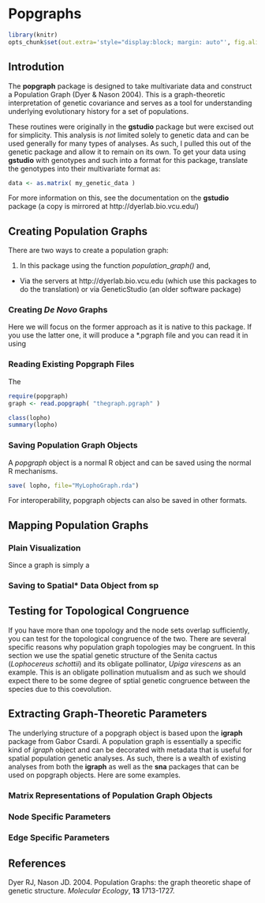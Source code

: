 <!-- 
%\VignetteEngine{knitr}
%\VignetteIndexEntry{Popgraphs}
-->

<link href="http://dyerlab.bio.vcu.edu/media/dyerlab.doc.css" rel="stylesheet"></link>

Popgraphs
========================================================

<!--  Some preamble stuff for knitr  -->
```r
library(knitr)
opts_chunk$set(out.extra='style="display:block; margin: auto"', fig.align="center")
```


Introdution
-----------

The **popgraph** package is designed to take multivariate data and construct a Population Graph (Dyer & Nason 2004).  This is a graph-theoretic interpretation of genetic covariance and serves as a tool for understanding underlying evolutionary history for a set of populations.  

These routines were originally in the **gstudio** package but were excised out for simplicity. This analysis is *not* limited solely to genetic data and can be used generally for many types of analyses.  As such, I pulled this out of the genetic package and allow it to remain on its own.  To get your data using **gstudio** with genotypes and such into a format for this package, translate the genotypes into their multivariate format as:

```r
data <- as.matrix( my_genetic_data )
```

For more information on this, see the documentation on the **gstudio** package (a copy is mirrored at http://dyerlab.bio.vcu.edu/)


Creating Population Graphs
--------------------------

There are two ways to create a population graph:

1. In this package using the function *population_graph()* and,
+  Via the servers at http://dyerlab.bio.vcu.edu (which use this packages to do the translation) or via GeneticStudio (an older software package)


### Creating *De Novo* Graphs

Here we will focus on the former approach as it is native to this package.  If you use the latter one, it will produce a *.pgraph file and you can read it in using 



### Reading Existing Popgraph Files


The 

```r
require(popgraph)
graph <- read.popgraph( "thegraph.pgraph" )
```



```r
class(lopho)
summary(lopho)
```





### Saving Population Graph Objects


A *popgraph* object is a normal R object and can be saved using the normal R mechanisms.

```r
save( lopho, file="MyLophoGraph.rda")
```


For interoperability, popgraph objects can also be saved in other formats.


Mapping Population Graphs
-------------------------



### Plain Visualization

Since a graph is simply a 



### Saving to Spatial* Data Object from **sp**







Testing for Topological Congruence
----------------------------------

If you have more than one topology and the node sets overlap sufficiently, you can test for the topological congruence of the two.  There are several specific reasons why population graph topologies may be congruent.  In this section we use the spatial genetic structure of the Senita cactus (*Lophocereus schottii*) and its obligate pollinator, *Upiga virescens* as an example.  This is an obligate pollination mutualism and as such we should expect there to be some degree of sptial genetic congruence between the species due to this coevolution.  








Extracting Graph-Theoretic Parameters
-------------------------------------

The underlying structure of a popgraph object is based upon the **igraph** package from Gabor Csardi.  A population graph is essentially a specific kind of *igraph* object and can be decorated with metadata that is useful for spatial population genetic analyses.  As such, there is a wealth of existing analyses from both the **igraph** as well as the **sna** packages that can be used on popgraph objects.  Here are some examples.

### Matrix Representations of Population Graph Objects



### Node Specific Parameters




### Edge Specific Parameters












References
----------

Dyer RJ, Nason JD. 2004. Population Graphs: the graph theoretic shape of genetic structure. *Molecular Ecology*, **13** 1713-1727.

